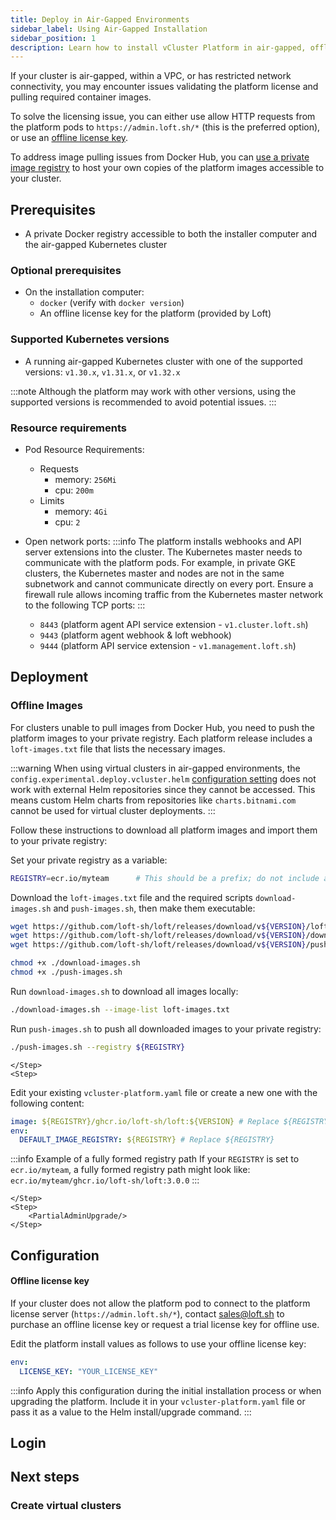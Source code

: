 ```yaml
---
title: Deploy in Air-Gapped Environments
sidebar_label: Using Air-Gapped Installation
sidebar_position: 1
description: Learn how to install vCluster Platform in air-gapped, offline, or VPC environments with restricted network connectivity.
---
```







If your cluster is air-gapped, within a VPC, or has restricted network connectivity, you may encounter issues validating the platform license and pulling required container images.

To solve the licensing issue, you can either use allow HTTP requests from
the platform pods to
`https://admin.loft.sh/*` (this is the preferred option), or use an
[offline license key](#offline-license-key).

To address image pulling issues from Docker Hub, you can [use a private image
registry](#offline-images) to host your own copies of the platform images
accessible to your cluster.

## Prerequisites

<BasePrerequisites />

-  A private Docker registry accessible to both the installer computer and the air-gapped Kubernetes cluster
### Optional prerequisites

- On the installation computer:
  - `docker` (verify with `docker version`)
  - An offline license key for the platform (provided by Loft)

### Supported Kubernetes versions

- A running air-gapped Kubernetes cluster with one of the supported versions: `v1.30.x`, `v1.31.x`, or `v1.32.x`

:::note
Although the platform may work with other versions, using the supported versions is recommended to avoid potential issues.
:::

### Resource requirements

- Pod Resource Requirements:

  - Requests
    - memory: `256Mi`
    - cpu: `200m`
  - Limits
    - memory: `4Gi`
    - cpu: `2`

- Open network ports:
  :::info
  The platform installs webhooks and API server extensions into the cluster. The Kubernetes master needs to communicate with the platform pods. For example, in private GKE clusters, the Kubernetes master and nodes are not in the same subnetwork and cannot communicate directly on every port. Ensure a firewall rule allows incoming traffic from the Kubernetes master network to the following TCP ports:
  :::
  - `8443` (platform agent API service extension - `v1.cluster.loft.sh`)
  - `9443` (platform agent webhook & loft webhook)
  - `9444` (platform API service extension - `v1.management.loft.sh`)

## Deployment

### Offline Images

For clusters unable to pull images from Docker Hub, you need to push the platform images to your private registry. Each platform release includes a `loft-images.txt` file that lists the necessary images.

:::warning
When using virtual clusters in air-gapped environments, the
`config.experimental.deploy.vcluster.helm` [configuration setting](/docs/vcluster/configure/vcluster-yaml/#experimental-deploy-vcluster) does not work with external Helm repositories since they cannot be accessed. This means custom Helm charts from repositories like `charts.bitnami.com` cannot be used for virtual cluster deployments.
:::

Follow these instructions to download all platform images and import them to your private registry:

<Flow id="offline-images">
    <Step>
        <PartialAdminSetVersion/>
  </Step>
  <Step>

Set your private registry as a variable:

```bash title="Set private registry"
REGISTRY=ecr.io/myteam      # This should be a prefix; do not include any LOFT_IMAGE paths
```

  </Step>
  <Step>

Download the `loft-images.txt` file and the required scripts `download-images.sh` and `push-images.sh`, then make them executable:

```bash title="Download and prepare scripts"
wget https://github.com/loft-sh/loft/releases/download/v${VERSION}/loft-images.txt
wget https://github.com/loft-sh/loft/releases/download/v${VERSION}/download-images.sh
wget https://github.com/loft-sh/loft/releases/download/v${VERSION}/push-images.sh

chmod +x ./download-images.sh
chmod +x ./push-images.sh
```

  </Step>
  <Step>

Run `download-images.sh` to download all images locally:

```bash title="Download images"
./download-images.sh --image-list loft-images.txt
```

  </Step>
  <Step>

Run `push-images.sh` to push all downloaded images to your private registry:

```bash title="Push images to private registry"
./push-images.sh --registry ${REGISTRY}
```

    </Step>
    <Step>

Edit your existing `vcluster-platform.yaml` file or create a new one with the following content:

```yaml title="vcluster-platform.yaml"
image: ${REGISTRY}/ghcr.io/loft-sh/loft:${VERSION} # Replace ${REGISTRY} and ${VERSION}
env:
  DEFAULT_IMAGE_REGISTRY: ${REGISTRY} # Replace ${REGISTRY}
```

:::info Example of a fully formed registry path
If your `REGISTRY` is set to `ecr.io/myteam`, a fully formed registry path might look like:
`ecr.io/myteam/ghcr.io/loft-sh/loft:3.0.0`
:::

    </Step>
    <Step>
        <PartialAdminUpgrade/>
    </Step>

</Flow>


## Configuration

#### Offline license key

If your cluster does not allow the platform pod to connect to the platform license server (`https://admin.loft.sh/*`), contact [sales@loft.sh](mailto:sales@loft.sh) to purchase an offline license key or request a trial license key for offline use.

Edit the platform install values as follows to use your offline license key:

```yaml title="Offline license configuration"
env:
  LICENSE_KEY: "YOUR_LICENSE_KEY"
```

:::info
Apply this configuration during the initial installation process or when upgrading the platform. Include it in your `vcluster-platform.yaml` file or pass it as a value to the Helm install/upgrade command.
:::
## Login

<LoginAfterHelmInstall />

## Next steps
### Create virtual clusters
<InstallNextSteps />

